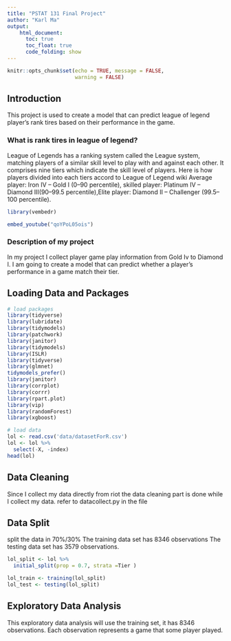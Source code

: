 ```yaml
---
title: "PSTAT 131 Final Project"
author: "Karl Ma"
output:
    html_document:
      toc: true
      toc_float: true
      code_folding: show
---
```




```r
knitr::opts_chunk$set(echo = TRUE, message = FALSE,
                      warning = FALSE)
```
## Introduction
This project is used to create a model that can predict league of legend player's rank tires based on their performance in the game.

### What is rank tires in league of legend?

League of Legends has a ranking system called the League system, matching players of a similar skill level to play with and against each other. It comprises nine tiers which indicate the skill level of players. Here is how players divided into each tiers accord to League of Legend wiki Average player: Iron IV – Gold I (0–90 percentile), skilled player: Platinum IV – Diamond III(90–99.5 percentile),Elite player: Diamond II – Challenger (99.5–100 percentile).
```r
library(vembedr)

embed_youtube("qoYPoL05ois")

```


### Description of my project 

In my project I collect player game play information from Gold Iv to Diamond I. I am going to create a model that can predict whether a player's performance in a game match their tier. 


## Loading Data and Packages

```r
# load packages
library(tidyverse)
library(lubridate)
library(tidymodels)
library(patchwork)
library(janitor)
library(tidymodels)
library(ISLR)
library(tidyverse)
library(glmnet)
tidymodels_prefer()
library(janitor)
library(corrplot)
library(corrr)
library(rpart.plot)
library(vip)
library(randomForest)
library(xgboost)
```




```r
# load data
lol <- read.csv('data/datasetForR.csv')
lol <- lol %>% 
  select(-X, -index)
head(lol)
```



## Data Cleaning
Since I collect my data directly from riot the data cleaning part is done while I collect my data. refer to datacollect.py in the file 




## Data Split
split the data in 70%/30%
The training data set has 8346 observations
The testing data set has 3579 observations.
```r
lol_split <- lol %>% 
  initial_split(prop = 0.7, strata =Tier )

lol_train <- training(lol_split)
lol_test <- testing(lol_split)


```

## Exploratory Data Analysis

This exploratory data analysis will use the training set, it has 8346 observations. Each observation represents a game that some player played.




